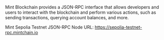 Mint Blockchain provides a JSON-RPC interface that allows developers and users to interact with the blockchain and perform various actions, such as sending transactions, querying account balances, and more.

Mint Sepolia Testnet JSON-RPC Node URL: https://sepolia-testnet-rpc.mintchain.io